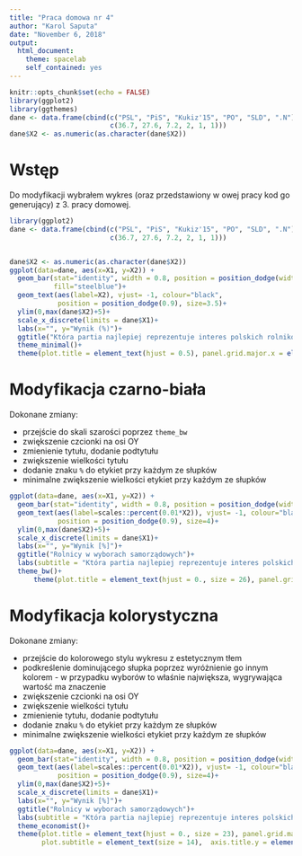 ```yaml
---
title: "Praca domowa nr 4"
author: "Karol Saputa"
date: "November 6, 2018"
output: 
  html_document:
    theme: spacelab
    self_contained: yes
---
```


```r
knitr::opts_chunk$set(echo = FALSE)
library(ggplot2)
library(ggthemes)
dane <- data.frame(cbind(c("PSL", "PiS", "Kukiz'15", "PO", "SLD", ".N"),
                         c(36.7, 27.6, 7.2, 2, 1, 1)))
dane$X2 <- as.numeric(as.character(dane$X2))
```

# Wstęp
Do modyfikacji wybrałem wykres (oraz przedstawiony w owej pracy kod go generujący) z 3. pracy domowej.

```r
library(ggplot2)
dane <- data.frame(cbind(c("PSL", "PiS", "Kukiz'15", "PO", "SLD", ".N"),
                         c(36.7, 27.6, 7.2, 2, 1, 1)))


dane$X2 <- as.numeric(as.character(dane$X2))
ggplot(data=dane, aes(x=X1, y=X2)) +
  geom_bar(stat="identity", width = 0.8, position = position_dodge(width = 0.9), colour="black", 
           fill="steelblue")+
  geom_text(aes(label=X2), vjust= -1, colour="black",
            position = position_dodge(0.9), size=3.5)+
  ylim(0,max(dane$X2)+5)+
  scale_x_discrete(limits = dane$X1)+
  labs(x="", y="Wynik (%)")+
  ggtitle("Która partia najlepiej reprezentuje interes polskich rolników?")+
  theme_minimal()+
  theme(plot.title = element_text(hjust = 0.5), panel.grid.major.x = element_blank())

```

# Modyfikacja czarno-biała

Dokonane zmiany:

* przejście do skali szarości poprzez `theme_bw`
* zwiększenie czcionki na osi OY
* zmienienie tytułu, dodanie podtytułu
* zwiększenie wielkości tytułu
* dodanie znaku `%` do etykiet przy każdym ze słupków
* minimalne zwiększenie wielkości etykiet przy każdym ze słupków


```r
ggplot(data=dane, aes(x=X1, y=X2)) +
  geom_bar(stat="identity", width = 0.8, position = position_dodge(width = 0.9))+
  geom_text(aes(label=scales::percent(0.01*X2)), vjust= -1, colour="black",
            position = position_dodge(0.9), size=4)+
  ylim(0,max(dane$X2)+5)+
  scale_x_discrete(limits = dane$X1)+
  labs(x="", y="Wynik [%]")+
  ggtitle("Rolnicy w wyborach samorządowych")+
  labs(subtitle = "Która partia najlepiej reprezentuje interes polskich rolników?")+
  theme_bw()+
      theme(plot.title = element_text(hjust = 0., size = 26), panel.grid.major.x = element_blank(), plot.subtitle = element_text(size = 16),  axis.title.y = element_text(size = 13))
```

# Modyfikacja kolorystyczna

Dokonane zmiany:

* przejście do kolorowego stylu wykresu z estetycznym tłem
* podkreślenie dominującego słupka poprzez wyróżnienie go innym kolorem - w przypadku wyborów to właśnie największa, wygrywająca wartość ma znaczenie
* zwiększenie czcionki na osi OY
* zwiększenie wielkości tytułu
* zmienienie tytułu, dodanie podtytułu
* dodanie znaku `%` do etykiet przy każdym ze słupków
* minimalne zwiększenie wielkości etykiet przy każdym ze słupków

```r
ggplot(data=dane, aes(x=X1, y=X2)) +
  geom_bar(stat="identity", width = 0.8, position = position_dodge(width = 0.9), fill = c("orange", rep("steelblue3", times = 5)))+
  geom_text(aes(label=scales::percent(0.01*X2)), vjust= -1, colour="black",
            position = position_dodge(0.9), size=4)+
  ylim(0,max(dane$X2)+5)+
  scale_x_discrete(limits = dane$X1)+
  labs(x="", y="Wynik [%]")+
  ggtitle("Rolnicy w wyborach samorządowych")+
  labs(subtitle = "Która partia najlepiej reprezentuje interes polskich rolników?")+
  theme_economist()+
  theme(plot.title = element_text(hjust = 0., size = 23), panel.grid.major.x = element_blank(),
        plot.subtitle = element_text(size = 14),  axis.title.y = element_text(size = 13))
```
